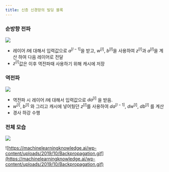 ```yaml
---
title: 신층 신경망의 빌딩 블록
---
```

### 순방향 전파

![](/assets/8f2ed797-9221-4211-bdaf-e37c27c54586.png)

- 레이어 $l$에 대해서 입력값으로 $a^{[l-1]}$을 받고, $w^{[l]}$, $b^{[l]}$을 사용하여 $z^{[l]}$과 $a^{[l]}$을 계산 하여 다음 레이어로 전달
- $z^{[l]}$값은 이후 역전파때 사용하기 위해 캐시에 저장

### 역전파

![](/assets/9982442a-0610-4cb6-9414-b4b18f942e11.png)

- 역전파 시 레이어 $l$에 대해서 입력값으로 $da^{[l]}$ 을 받음.
- $w^{[l]}$, $b^{[l]}$ 와 그리고 캐시에 넣어뒀던 $z^{[l]}$를 사용하여 $da^{[l-1]}$, $dw^{[l]}$, $db^{[l]}$ 를 계산
- 경사 하강 수행

### 전체 모습

![](/assets/4d1f69a9-ce24-40c7-832d-89a292d1eae8.png)

![https://machinelearningknowledge.ai/wp-content/uploads/2019/10/Backpropagation.gif](https://machinelearningknowledge.ai/wp-content/uploads/2019/10/Backpropagation.gif)